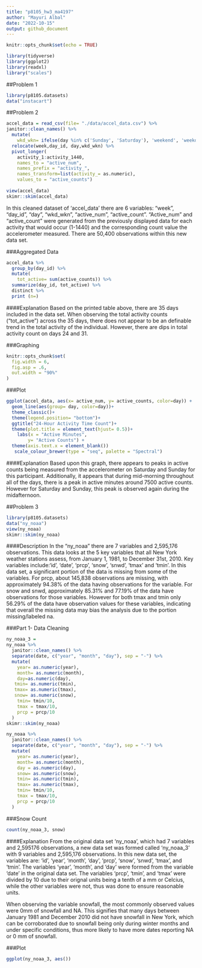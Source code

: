 ```yaml
---
title: "p8105_hw3_ma4197"
author: "Mayuri Albal"
date: "2022-10-15"
output: github_document
---
```


```r
knitr::opts_chunk$set(echo = TRUE)
```

```r
library(tidyverse)
library(ggplot2)
library(readxl)
library("scales")
```

##Problem 1
```r
library(p8105.datasets)
data("instacart")
```


##Problem 2

```r
accel_data = read_csv(file= "./data/accel_data.csv") %>%
janitor::clean_names() %>%
  mutate(
    wkd_wkn= ifelse(day %in% c('Sunday', 'Saturday'), 'weekend', 'weekday')) %>% 
  relocate(week,day_id, day,wkd_wkn) %>%
  pivot_longer(
    activity_1:activity_1440,
    names_to = "active_num",
    names_prefix = "activity_",
    names_transform=list(activity_= as.numeric),
    values_to = "active_counts")
   
view(accel_data)
skimr::skim(accel_data)
```
In this cleaned dataset of 'accel_data' there are 6 variables: "week", "day_id", "day",
"wkd_wkn", "active_num", "active_count". "Active_num" and "active_count" were generated
from the previously displayed data for each activity that would occur (1-1440) and the 
corresponding count value the accelerometer measured. There are 50,400 observations within
this new data set.


###Aggregated Data
```r
accel_data %>% 
  group_by(day_id) %>% 
  mutate(
    tot_active= sum(active_counts)) %>% 
  summarize(day_id, tot_active) %>% 
  distinct %>% 
  print (n=)
```

####Explanation
Based on the printed table above, there are 35 days included in the data set. When observing
the total activity counts ("tot_active") across the 35 days, there does not appear to be
an definable trend in the total activity of the individual. However, there are dips in total
activity count on days 24 and 31.

###Graphing

```r
knitr::opts_chunk$set(
  fig.width = 6,
  fig.asp = .6,
  out.width = "90%"
)
```

###Plot
```r
ggplot(accel_data, aes(x= active_num, y= active_counts, color=day)) +
  geom_line(aes(group= day, color=day))+
  theme_classic()+ 
  theme(legend.position= "bottom")+
  ggtitle("24-Hour Activity Time Count")+
  theme(plot.title = element_text(hjust= 0.5))+
    labs(x = "Active Minutes",
        y= "Active Counts") +
  theme(axis.text.x = element_blank())
   scale_colour_brewer(type = "seq", palette = "Spectral")
```


####Explanation
Based upon this graph, there appears to peaks in active counts being measured from the
accelerometer on Saturday and Sunday for this participant. Additionally, it appears that
during mid-morning throughout all of the days, there is a peak in active minutes around 7500 active counts. However for Saturday and Sunday, this peak is observed again during the midafternoon.

##Problem 3

```r
library(p8105.datasets)
data("ny_noaa")
view(ny_noaa)
skimr::skim(ny_noaa)
```
####Description
In the "ny_noaa" there are 7 variables and 2,595,176 observations. This data looks
at the 5 key variables that all New York weather stations assess, from January 1, 1981, to December 31st, 2010. Key variables include:'id', 'date', 'prcp', 'snow', 'snwd', 'tmax' and 'tmin'. In this data set, a significant portion of the data is missing from some of the variables. For prcp, about 145,838 observations are missing, with approximately 94.38% of the data having observations for the variable. For snow and snwd, approximately 85.31% and 77.19% of the data have observations for those variables. However for both tmax and tmin only 56.29%
of the data have observation  values for these variables, indicating that overall the missing data may bias the analysis due to the portion missing/labeled na.

###Part 1- Data Cleaning

```r
ny_noaa_3 =
ny_noaa %>% 
  janitor::clean_names() %>% 
  separate(date, c("year", "month", "day"), sep = "-") %>%
  mutate(
    year= as.numeric(year),
    month= as.numeric(month),
    day=as.numeric(day),
   tmin= as.numeric(tmin),
   tmax= as.numeric(tmax),
   snow= as.numeric(snow),
    tmin= tmin/10,
    tmax = tmax/10,
    prcp = prcp/10
  )
skimr::skim(ny_noaa)
```

```r
ny_noaa %>% 
  janitor::clean_names() %>% 
  separate(date, c("year", "month", "day"), sep = "-") %>%
  mutate(
    year= as.numeric(year),
    month= as.numeric(month),
    day = as.numeric(day),
    snow= as.numeric(snow),
    tmin= as.numeric(tmin),
    tmax= as.numeric(tmax),
    tmin= tmin/10,
    tmax = tmax/10,
    prcp = prcp/10
  )
```

###Snow Count
```r
count(ny_noaa_3, snow) 
```

####Explanation
From the original data set 'ny_noaa', which had 7 variables and 2,595176 observations, a new data set was formed called 'ny_noaa_3' with 9 variables and 2,595,176 observations. In this new data set, the variables are: 'id', 'year', 'month', 'day', 'prcp', 'snow', 'snwd',
'tmax', and 'tmin'. The variables 'year', 'month', and 'day' were formed from the variable 'date' in the original data set. The variables 'prcp', 'tmin', and 'tmax' were divided by 10
due to their orignal units being a tenth of a mm or Celcius, while the other variables were not, thus was done to ensure reasonable units. 

When observing the variable snowfall, the most commonly observed values were 0mm of snowfall and NA. This signifies that many days between January 1981 and December 2010 did not have snowfall in New York, which can be corroborated due to snowfall being only during winter months and under specific conditions, thus more likely to have more dates reporting NA or 0 mm of snowfall.

###Plot
```r
ggplot(ny_noaa_3, aes())
```


